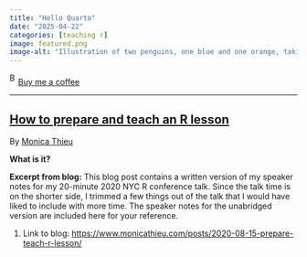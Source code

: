 ```yaml
---
title: "Hello Quarto"
date: "2025-04-22"
categories: [teaching r]
image: featured.png
image-alt: "Illustration of two penguins, one blue and one orange, taking a selfie with a selfie stick. The moon in the background looks like the Quarto logo."
---
```



<link href="https://fonts.googleapis.com/css?family=Cookie" rel="stylesheet"><a class="bmc-button" target="_blank" href="https://www.buymeacoffee.com/JoscelinRocha">![Buy me a coffee](https://cdn.buymeacoffee.com/buttons/bmc-new-btn-logo.svg){alt="Buy me a coffee" width="15" height="21"}Buy me a coffee</a>

------------------------------------------------------------------------


## [How to prepare and teach an R lesson](https://www.monicathieu.com/posts/2020-08-15-prepare-teach-r-lesson/)

By [Monica Thieu](https://www.monicathieu.com/posts/2020-08-15-prepare-teach-r-lesson/)

**What is it?**

**Excerpt from blog:** This blog post contains a written version of my speaker notes for my 20-minute 2020 NYC R conference talk.
Since the talk time is on the shorter side, I trimmed a few things out of the talk that I would have liked to include with more time.
The speaker notes for the unabridged version are included here for your reference.

1.  Link to blog: <https://www.monicathieu.com/posts/2020-08-15-prepare-teach-r-lesson/>